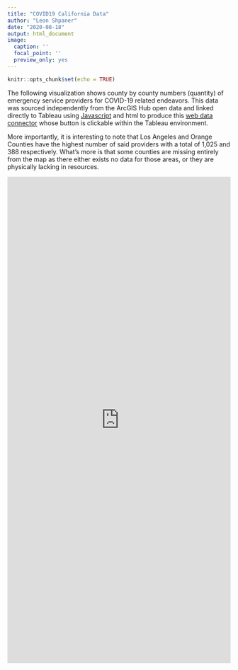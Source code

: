 ```yaml
---
title: "COVID19 California Data"
author: "Leon Shpaner"
date: "2020-08-18"
output: html_document
image:
  caption: ''
  focal_point: ''
  preview_only: yes
---
```


```r
knitr::opts_chunk$set(echo = TRUE)
```

The following visualization shows county by county numbers (quantity) of emergency service providers for COVID-19 related endeavors. This data was sourced independently from the ArcGIS Hub open data and linked directly to Tableau using [Javascript](https://leonshpaner.com/datasets/covid_19_data/EmergencyServiceProvidersinCA/COVID19EmergProvCA.js) and html to produce this [web data connector](https://leonshpaner.com/datasets/covid_19_data/EmergencyServiceProvidersinCA/COVID19EmergProvCA.html) whose button is clickable within the Tableau environment. 

More importantly, it is interesting to note that Los Angeles and Orange Counties have the highest number of said providers with a total of 1,025 and 388 respectively. What's more is that some counties are missing entirely from the map as there either exists no data for those areas, or they are physically lacking in resources.

<iframe seamless frameborder="0" src="https://public.tableau.com/views/ofCOVID-19EmergencyServiceProvidersbyCounty/Dashboard?:display_count=y&:showVizHome=no" width = '100%' height = '1100'></iframe> 